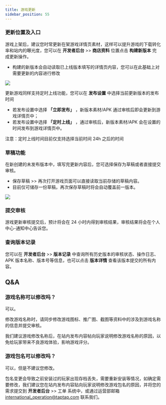 ```yaml
---
title: 游戏更新
sidebar_position: 55
---
```



### 更新位置及入口

游戏上架后，建议您时常更新在架游戏详情页素材，这样可以提升游戏的下载转化率和站内的曝光度，您可以在 **<Blue>开发者后台</Blue>** >> **<Blue>商店资料</Blue>** 位置点击 **<Blue>构建新版本</Blue>** 完成更新操作。

- 构建的新版本会自动读取已上线版本填写的详情页内容，您可以在此基础上对需要更新的内容进行修改

![](/img/DC-v2/update-V2en-1.png)

更新游戏同样支持定时上线功能，您可以在 **<Blue>发布设置</Blue>** 中选择当前更新版本的发布时间

- 若发布设置中选择 **<Blue>「立即发布」</Blue>** ，新版本素材/APK 通过审核后即会更新到游戏详情页中；
- 若发布设置中选择 **<Blue>「定时上线」</Blue>** ，通过审核后，新版本素材/APK 会在设置的时间发布到游戏详情页中。

注意：定时上线时间目前仅支持选择当前时间 24h 之后的时间

### 草稿功能

在新创建的未发布版本中，填写完更新内容后，您可选择保存为草稿或者直接提交审核。

- 保存草稿 >> 再次打开游戏页面可以直接读取当前存储的草稿内容。
- 目前仅可储存一份草稿，再次保存草稿时将会自动覆盖前一版本。

![](/img/DC-v2/update-V2en-2.png)

### 提交审核

游戏更新审核提交后，预计将会在 24 小时内得到审核结果，审核结果将会在个人中心-通知中心告诉您。

### 查询版本记录

您可以在 **<Blue>开发者后台</Blue>** >> **<Blue>版本记录</Blue>** 中查询所有历史版本的审核状态、操作日志、APK 版本名称、版本号等信息，也可以点击 **<Blue>版本详情</Blue>** 查看该版本提交的所有内容。

## Q&A

### 游戏名称可以修改吗？

可以。

修改游戏名称时，请同步修改游戏图标、推广图、截图等资料中的涉及到游戏名称的信息并提交审核。

我们建议游戏修改名称后，在站内发布内容帖向玩家说明修改游戏名称的原因，以免给玩家带来不良游戏体验，影响游戏评分。

### 游戏包名可以修改吗？

可以，但是不建议您修改。

包名变更会导致之前安装过的玩家出现存档丢失，需要重新安装等情况，如确定需要修改，我们建议您在站内发布内容贴向玩家说明修改游戏包名的原因，并将您的需求提交到 **<Blue>开发者后台</Blue>** >> 工单 系统中，或通过运营部邮箱 [international_operation@taptap.com](mailto:international_operation@taptap.com) 联系我们。
